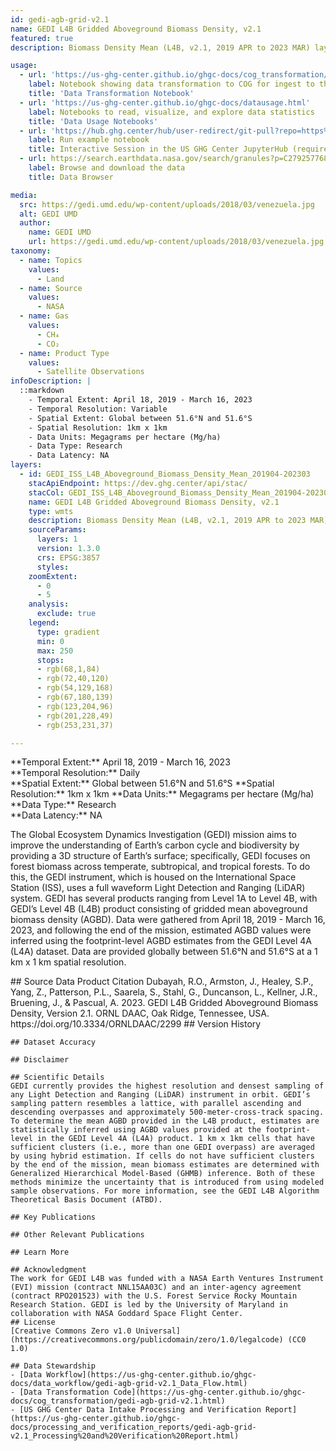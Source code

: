 ```yaml
---
id: gedi-agb-grid-v2.1
name: GEDI L4B Gridded Aboveground Biomass Density, v2.1
featured: true
description: Biomass Density Mean (L4B, v2.1, 2019 APR to 2023 MAR) layer is the estimated mean aboveground biomass density, including forest and non-forest, within the 1 km x 1 km grid cell.

usage:
  - url: 'https://us-ghg-center.github.io/ghgc-docs/cog_transformation/gedi-agb-grid-v2.1.html'
    label: Notebook showing data transformation to COG for ingest to the US GHG Center
    title: 'Data Transformation Notebook'
  - url: 'https://us-ghg-center.github.io/ghgc-docs/datausage.html'
    label: Notebooks to read, visualize, and explore data statistics
    title: 'Data Usage Notebooks'
  - url: 'https://hub.ghg.center/hub/user-redirect/git-pull?repo=https%3A%2F%2Fgithub.com%2FUS-GHG-Center%2Fghgc-docs&urlpath=lab%2Ftree%2Fghgc-docs%2Fuser_data_notebooks%2Fgedi-agb-grid-v2.1_User_Notebook.ipynb&branch=main'
    label: Run example notebook
    title: Interactive Session in the US GHG Center JupyterHub (requires account)
  - url: https://search.earthdata.nasa.gov/search/granules?p=C2792577683-ORNL_CLOUD 
    label: Browse and download the data
    title: Data Browser

media:
  src: https://gedi.umd.edu/wp-content/uploads/2018/03/venezuela.jpg
  alt: GEDI UMD
  author:
    name: GEDI UMD
    url: https://gedi.umd.edu/wp-content/uploads/2018/03/venezuela.jpg
taxonomy:
  - name: Topics
    values:
      - Land   
  - name: Source
    values:
      - NASA
  - name: Gas
    values:
      - CH₄
      - CO₂
  - name: Product Type
    values:
      - Satellite Observations
infoDescription: |
  ::markdown 
    - Temporal Extent: April 18, 2019 - March 16, 2023
    - Temporal Resolution: Variable
    - Spatial Extent: Global between 51.6°N and 51.6°S    
    - Spatial Resolution: 1km x 1km   
    - Data Units: Megagrams per hectare (Mg/ha)       
    - Data Type: Research
    - Data Latency: NA 
layers:
  - id: GEDI_ISS_L4B_Aboveground_Biomass_Density_Mean_201904-202303
    stacApiEndpoint: https://dev.ghg.center/api/stac/
    stacCol: GEDI_ISS_L4B_Aboveground_Biomass_Density_Mean_201904-202303
    name: GEDI L4B Gridded Aboveground Biomass Density, v2.1
    type: wmts 
    description: Biomass Density Mean (L4B, v2.1, 2019 APR to 2023 MAR) layer is the estimated mean aboveground biomass density, including forest and non-forest, within the 1 km x 1 km grid cell.
    sourceParams:
      layers: 1
      version: 1.3.0
      crs: EPSG:3857
      styles:   
    zoomExtent:
      - 0
      - 5
    analysis:
      exclude: true
    legend:
      type: gradient
      min: 0
      max: 250
      stops:
      - rgb(68,1,84)     
      - rgb(72,40,120)
      - rgb(54,129,168)
      - rgb(67,180,139)
      - rgb(123,204,96)
      - rgb(201,228,49)
      - rgb(253,231,37) 

---
```

<Block>
  <Prose>   
    **Temporal Extent:** April 18, 2019 - March 16, 2023<br />
    **Temporal Resolution:** Daily<br />
    **Spatial Extent:** Global between 51.6°N and 51.6°S     
    **Spatial Resolution:** 1km x 1km   
    **Data Units:** Megagrams per hectare (Mg/ha)       
    **Data Type:** Research<br />
    **Data Latency:** NA

   The Global Ecosystem Dynamics Investigation (GEDI) mission aims to improve the understanding of Earth’s carbon cycle and biodiversity by providing a 3D structure of Earth’s surface; specifically, GEDI focuses on forest biomass across temperate, subtropical, and tropical forests. To do this, the GEDI instrument, which is housed on the International Space Station (ISS), uses a full waveform Light Detection and Ranging (LiDAR) system. GEDI has several products ranging from Level 1A to Level 4B, with GEDI’s Level 4B (L4B) product consisting of gridded mean aboveground biomass density (AGBD). Data were gathered from April 18, 2019 - March 16, 2023, and following the end of the mission, estimated AGBD values were inferred using the footprint-level AGBD estimates from the GEDI Level 4A (L4A) dataset. Data are provided globally between 51.6°N and 51.6°S at a 1 km x 1 km spatial resolution. 

  </Prose>
</Block>
<Block>
  <Prose>
    ## Source Data Product Citation
    Dubayah, R.O., Armston, J., Healey, S.P., Yang, Z., Patterson, P.L., Saarela, S., Stahl, G., Duncanson, L., Kellner, J.R., Bruening, J., & Pascual, A. 2023. GEDI L4B Gridded Aboveground Biomass Density, Version 2.1. ORNL DAAC, Oak Ridge, Tennessee, USA. https://doi.org/10.3334/ORNLDAAC/2299
    ## Version History

    ## Dataset Accuracy

    ## Disclaimer

    ## Scientific Details
    GEDI currently provides the highest resolution and densest sampling of any Light Detection and Ranging (LiDAR) instrument in orbit. GEDI’s sampling pattern resembles a lattice, with parallel ascending and descending overpasses and approximately 500-meter-cross-track spacing. To determine the mean AGBD provided in the L4B product, estimates are statistically inferred using AGBD values provided at the footprint-level in the GEDI Level 4A (L4A) product. 1 km x 1km cells that have sufficient clusters (i.e., more than one GEDI overpass) are averaged by using hybrid estimation. If cells do not have sufficient clusters by the end of the mission, mean biomass estimates are determined with Generalized Hierarchical Model-Based (GHMB) inference. Both of these methods minimize the uncertainty that is introduced from using modeled sample observations. For more information, see the GEDI L4B Algorithm Theoretical Basis Document (ATBD).
    
    ## Key Publications

    ## Other Relevant Publications

    ## Learn More

    ## Acknowledgment
    The work for GEDI L4B was funded with a NASA Earth Ventures Instrument (EVI) mission (contract NNL15AA03C) and an inter-agency agreement (contract RPO201523) with the U.S. Forest Service Rocky Mountain Research Station. GEDI is led by the University of Maryland in collaboration with NASA Goddard Space Flight Center.
    ## License
    [Creative Commons Zero v1.0 Universal](https://creativecommons.org/publicdomain/zero/1.0/legalcode) (CC0 1.0)

    ## Data Stewardship
    - [Data Workflow](https://us-ghg-center.github.io/ghgc-docs/data_workflow/gedi-agb-grid-v2.1_Data_Flow.html)
    - [Data Transformation Code](https://us-ghg-center.github.io/ghgc-docs/cog_transformation/gedi-agb-grid-v2.1.html)
    - [US GHG Center Data Intake Processing and Verification Report](https://us-ghg-center.github.io/ghgc-docs/processing_and_verification_reports/gedi-agb-grid-v2.1_Processing%20and%20Verification%20Report.html)

  </Prose>
</Block>